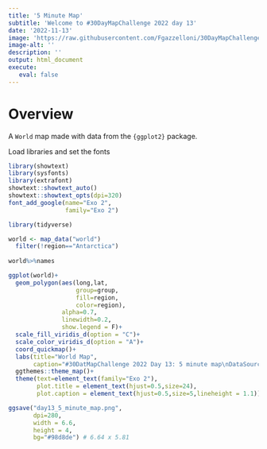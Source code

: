 ```yaml
---
title: '5 Minute Map'
subtitle: 'Welcome to #30DayMapChallenge 2022 day 13'
date: '2022-11-13'
image: 'https://raw.githubusercontent.com/Fgazzelloni/30DayMapChallenge/master/2022/day13_5_minutes_map/day13_5_minute_map.png'
image-alt: ''
description: ''
output: html_document
execute: 
   eval: false
---
```


# Overview

A `World` map made with data from the `{ggplot2}` package.



Load libraries and set the fonts
```r
library(showtext)
library(sysfonts)
library(extrafont)
showtext::showtext_auto()
showtext::showtext_opts(dpi=320)
font_add_google(name="Exo 2",
                family="Exo 2")

library(tidyverse)
```


```r
world <- map_data("world")
  filter(!region=="Antarctica")
  
world%>%names
```


```r
ggplot(world)+
  geom_polygon(aes(long,lat,
                   group=group,
                   fill=region,
                   color=region),
               alpha=0.7,
               linewidth=0.2,
               show.legend = F)+
  scale_fill_viridis_d(option = "C")+
  scale_color_viridis_d(option = "A")+
  coord_quickmap()+
  labs(title="World Map",
       caption="#30DatMapChallenge 2022 Day 13: 5 minute map\nDataSource: Map data from {ggplot2} | Map: Federica Gazzelloni (@fgazzelloni)")+
  ggthemes::theme_map()+
  theme(text=element_text(family="Exo 2"),
        plot.title = element_text(hjust=0.5,size=24),
        plot.caption = element_text(hjust=0.5,size=5,lineheight = 1.1))
```


```r
ggsave("day13_5_minute_map.png",
       dpi=280,
       width = 6.6,
       height = 4,
       bg="#98d8de") # 6.64 x 5.81
```

